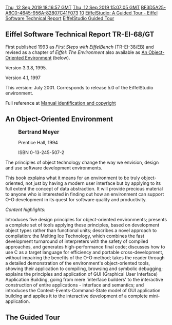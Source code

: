 [[Property:modification_date|Thu, 12 Sep 2019 18:16:57 GMT]]
[[Property:publication_date|Thu, 12 Sep 2019 15:07:05 GMT]]
[[Property:uuid|BF3D5A25-A6C0-4645-956A-82807C41F073]]
[[Property:weight|10]]
[[Property:title|EiffelStudio: A Guided Tour - Eiffel Software Technical Report]]
[[Property:link_title|EiffelStudio Guided Tour]]

{{UnderConstruction|PLACE HOLDER FOR WORK IN PROGRESS}}

==Eiffel Software Technical Report TR-EI-68/GT ==

First published 1993 as ''First Steps with EiffelBench'' (TR-EI-38/EB) and revised as a chapter of ''Eiffel: The Environment''  also available as [[#An_Object-Oriented_Environment|An Object-Oriented Environment]] (below). 

Version 3.3.8, 1995.

Version 4.1, 1997

This version: July 2001. Corresponds to release 5.0 of the EiffelStudio environment.

Full reference at [[/doc/eiffelstudio/Manual_identification_and_copyright|Manual identification and copyright]]

==An Object-Oriented Environment ==

:<big>'''Bertrand Meyer'''</big>

:Prentice Hall, 1994 

:ISBN 0-13-245-507-2

The principles of object technology change the way we envision, design and use software development environments.

This book explains what it means for an environment to be truly object-oriented, not just by having a modern user interface but by applying to its full extent the concept of data abstraction. It will provide precious material to anyone who is interested in finding out how an environment can support O-O development in its quest for software quality and productivity.

''Content highlights: ''

Introduces five design principles for object-oriented environments; presents a complete set of tools applying these principles, based on development object types rather than functional units; describes a novel approach to compilation: the Melting Ice Technology, which combines the fast development turnaround of interpreters with the safety of compiled approaches, and generates high-performance final code; discusses how to use C as a target language for efficiency and portable cross-development, without impairing the benefits of the O-O method; takes the reader through a detailed demonstration of the environment's object-oriented tools, showing their application to compiling, browsing and symbolic debugging; explains the principles and application of GUI (Graphical User Interface) Application Building, going from mere 'interface builders' to the interactive construction of entire applications - interface and semantics; and introduces the Context-Events-Command-State model of GUI application building and applies it to the interactive development of a complete mini-application.

==The Guided Tour==

{{Note|The Guided Tour to EiffelStudio [[/doc/eiffelstudio/EiffelStudio_tutorials|starts here]]}}
